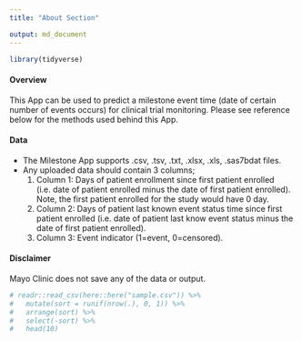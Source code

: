 ```yaml
---
title: "About Section"

output: md_document
---
```


```r
library(tidyverse)
```

#### Overview 


This App can be used to predict a milestone event time (date of certain number of events occurs) for clinical trial monitoring.  Please see reference below for the methods used behind this App.  


#### Data  



* The Milestone App supports .csv, .tsv, .txt, .xlsx, .xls, .sas7bdat files. 
* Any uploaded data should contain 3 columns; 
    1. Column 1: Days of patient enrollment since first patient enrolled (i.e. date of patient enrolled minus the date of first patient enrolled).  Note, the first patient enrolled for the study would have 0 day. 
    2. Column 2: Days of patient last known event status time since first patient enrolled (i.e. date of patient last know event status minus the date of first patient enrolled).
    3. Column 3: Event indicator (1=event, 0=censored).
    
#### Disclaimer
Mayo Clinic does not save any of the data or output.
    

```r
# readr::read_csv(here::here("sample.csv")) %>% 
#   mutate(sort = runif(nrow(.), 0, 1)) %>% 
#   arrange(sort) %>% 
#   select(-sort) %>% 
#   head(10)
```
